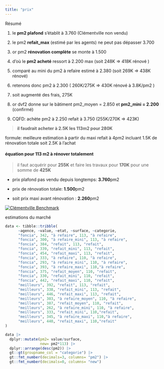 ```yaml
---
title: "prix"
---
```


Résumé

1.  le **pm2 plafond** s'établit à 3.760 (Clémentville non vendu)

2.  le pm2 **refait_max** (estimé par les agents) ne peut pas dépasser 3.700

3.  or pm2 **rénovation complète** se monte à 1.500

4.  d'où le **pm2 acheté** ressort à 2.200 max (soit 248K  => 418K rénové )

5.  comparé au mini du pm2 à refaire estimé à 2.380 (soit 269K => 438K rénové)

6.  retenons donc pm2 à 2.300 ( 260K/275K => 430K rénové à 3.8K/pm2 )

7.  soit augmenté des frais, 275K

8.  or dvf2 donne sur le bâtiment pm2_moyen = 2.850 et **pm2_mini = 2.200** (confirmé)

9.  CQFD: achète pm2 à 2.250 refait à 3.750 (255K/270K => 423K)


> **il faudrait acheter à 2.5K les 113m2 pour 280K**

formule: meilleure estimation à partir du maxi refait à 4pm2 incluant 1.5K de rénovation totale soit 2.5K à l'achat

#### équation pour 113 m2 à rénover totalement

> il faut acquérir pour **255K** et faire les travaux pour **170K** pour une somme de **425K**

-   prix plafond pas vendu depuis longtemps: **3.760**pm2

-   prix de rénovation totale: **1.500**pm2

-   soit prix maxi avant rénovation : **2.260**pm2

[![Clémentville Benchmark](images/appart_clementville_Screenshot.png)](https://www.lesiteimmo.com/acheter/appartement-4pieces/montpellier-34070/28976082)

estimations du marché

```r
data <- tibble::tribble(
      ~agence, ~value, ~etat, ~surface, ~categorie,
      "foncia", 342, "à refaire", 113, "à refaire",
      "foncia", 300, "à refaire_mini", 113, "à refaire",
      "foncia", 384, "refait", 113, "refait",
      "foncia", 339, "refait_mini", 113, "refait",
      "foncia", 454, "refait_maxi", 113, "refait",
      "foncia", 333, "à refaire", 110, "à refaire",
      "foncia", 293, "à refaire_mini", 110, "à refaire",
      "foncia", 393, "à refaire_maxi", 110,"à refaire",
      "foncia", 375, "refait_moyen", 110, "refait",
      "foncia", 330, "refait_mini", 110, "refait",
      "foncia", 442, "refait_maxi", 110, "refait",
      "meilleurs", 392, "refait", 113, "refait",
      "meilleurs", 338, "refait_mini", 113, "refait",
      "meilleurs", 446, "refait_maxi", 113, "refait",
      "meilleurs", 303, "à refaire_moyen", 110, "à refaire",
      "meilleurs", 387, "refait_moyen", 110, "refait",
      "meilleurs", 262, "à refaire_mini", 110, "à refaire",
      "meilleurs", 333, "refait_mini", 110,"refait",
      "meilleurs", 345, "à refaire_maxi", 110,"à refaire",
      "meilleurs", 440, "refait_maxi", 110,"refait"
) 
```

```r
data |>
  dplyr::mutate(pm2= value/surface,
                new= pm2*113) |>
  dplyr::arrange(desc(pm2)) |>
  gt::gt(groupname_col = "categorie") |>
  gt::fmt_number(decimals=3, columns= "pm2") |>
  gt::fmt_number(decimals=0, columns= "new")

```
